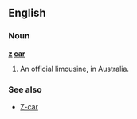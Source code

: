 ==English==

===Noun===
'''[[z]] [[car]]'''

# {{slang}} An official limousine, in Australia.

===See also===
*[[Z-car]]
{{anagrams:en/acrz}}